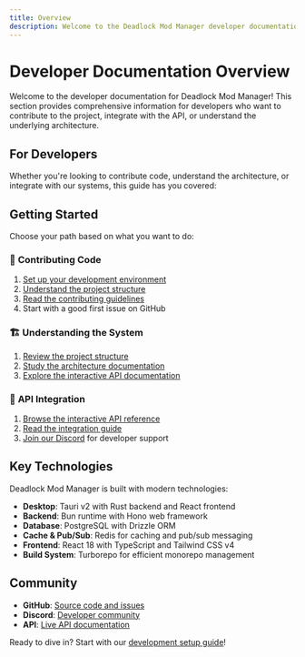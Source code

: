 ```yaml
---
title: Overview
description: Welcome to the Deadlock Mod Manager developer documentation
---
```



# Developer Documentation Overview

Welcome to the developer documentation for Deadlock Mod Manager! This section provides comprehensive information for developers who want to contribute to the project, integrate with the API, or understand the underlying architecture.

## For Developers

Whether you're looking to contribute code, understand the architecture, or integrate with our systems, this guide has you covered:

<Cards>
  <Card
    title="Development Setup"
    description="Set up your development environment to start contributing"
    href="/developer-docs/development-setup"
  />
  <Card
    title="Project Structure"
    description="Understand the codebase organization and architecture"
    href="/developer-docs/project-structure"
  />
  <Card
    title="Architecture"
    description="Deep dive into system design and technical decisions"
    href="/developer-docs/architecture"
  />
  <Card
    title="Contributing"
    description="Learn how to contribute code, documentation, and translations"
    href="/developer-docs/contributing"
  />
  <Card
    title="API Integration"
    description="Advanced patterns and examples for API integration"
    href="/developer-docs/api-reference"
  />
</Cards>

## Getting Started

Choose your path based on what you want to do:

### 🔨 **Contributing Code**

1. [Set up your development environment](/developer-docs/development-setup)
2. [Understand the project structure](/developer-docs/project-structure)
3. [Read the contributing guidelines](/developer-docs/contributing)
4. Start with a good first issue on GitHub

### 🏗️ **Understanding the System**

1. [Review the project structure](/developer-docs/project-structure)
2. [Study the architecture documentation](/developer-docs/architecture)
3. [Explore the interactive API documentation](/api)

### 🔌 **API Integration**

1. [Browse the interactive API reference](/api)
2. [Read the integration guide](/developer-docs/api-reference)
3. [Join our Discord](https://discord.gg/WbFNt8CCr8) for developer support

## Key Technologies

Deadlock Mod Manager is built with modern technologies:

- **Desktop**: Tauri v2 with Rust backend and React frontend
- **Backend**: Bun runtime with Hono web framework
- **Database**: PostgreSQL with Drizzle ORM
- **Cache & Pub/Sub**: Redis for caching and pub/sub messaging
- **Frontend**: React 18 with TypeScript and Tailwind CSS v4
- **Build System**: Turborepo for efficient monorepo management

## Community

- **GitHub**: [Source code and issues](https://github.com/stormix/deadlock-modmanager)
- **Discord**: [Developer community](https://discord.gg/WbFNt8CCr8)
- **API**: [Live API documentation](/api)

Ready to dive in? Start with our [development setup guide](/developer-docs/development-setup)!
